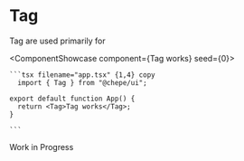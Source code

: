 

# Tag

Tag are used primarily for

<ComponentShowcase component={<Tag>Tag works</Tag>} seed={0}>
   <div>

    ```tsx filename="app.tsx" {1,4} copy
      import { Tag } from "@chepe/ui";

    export default function App() {
      return <Tag>Tag works</Tag>;
    }

    ```

  </div>
</ComponentShowcase>

<Callout emoji="⚠️" type="warning">
  Work in Progress
</Callout>
